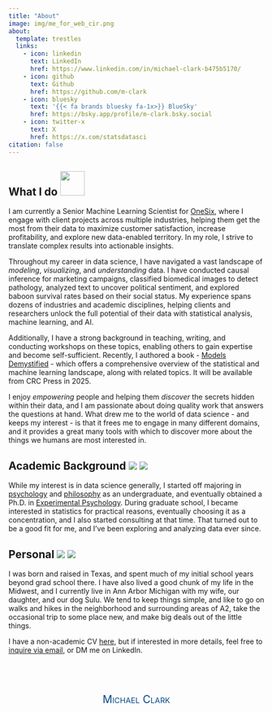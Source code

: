 ```yaml
---
title: "About"
image: img/me_for_web_cir.png
about:
  template: trestles
  links:
    - icon: linkedin
      text: LinkedIn
      href: https://www.linkedin.com/in/michael-clark-b475b5170/
    - icon: github
      text: Github
      href: https://github.com/m-clark
    - icon: bluesky
      text: '{{< fa brands bluesky fa-1x>}} BlueSky'
      href: https://bsky.app/profile/m-clark.bsky.social
    - icon: twitter-x
      text: X
      href: https://x.com/statsdatasci
citation: false
---
```





## What I do <img src="img/title-page-gp.svg" class="about-icon" style='width: 48px'/>

I am currently a Senior Machine Learning Scientist for [OneSix](https://www.onesixsolutions.com/), where I engage with client projects across multiple industries, helping them get the most from their data to maximize customer satisfaction, increase profitability, and explore new data-enabled territory. In my role, I strive to translate complex results into actionable insights.

Throughout my career in data science, I have navigated a vast landscape of *modeling*, *visualizing*, and *understanding* data. I have conducted causal inference for marketing campaigns, classified biomedical images to detect pathology, analyzed text to uncover political sentiment, and explored baboon survival rates based on their social status. My experience spans dozens of industries and academic disciplines, helping clients and researchers unlock the full potential of their data with statistical analysis, machine learning, and AI.

Additionally, I have a strong background in teaching, writing, and conducting workshops on these topics, enabling others to gain expertise and become self-sufficient. Recently, I authored a book - [Models Demystified](https://m-clark.github.io/book-of-models/) - which offers a comprehensive overview of the statistical and machine learning landscape, along with related topics. It will be available from CRC Press in 2025.

I enjoy *empowering* people and helping them *discover* the secrets hidden within their data, and I am passionate about doing quality work that answers the questions at hand. What drew me to the world of data science - and keeps my interest - is that it frees me to engage in many different domains, and it provides a great many tools with which to discover more about the things we humans are most interested in. 


## Academic Background  <img src="img/TCU_frog_logo.jpg" class="about-icon"/> <img src="img/UNT_icon.png" class="about-icon"/>


While my interest is in data science generally, I started off majoring in [psychology](http://www.psy.tcu.edu/) and [philosophy](http://www.phil.tcu.edu/) as an undergraduate, and eventually obtained a Ph.D. in [Experimental Psychology](http://psychology.unt.edu/). During graduate school, I became interested in statistics for practical reasons, eventually choosing it as a concentration, and I also started consulting at that time. That turned out to be a good fit for me, and I've been exploring and analyzing data ever since.

## Personal  <img src="img/michigan-flag-icon-64.png" class="about-icon"/> <img src="img/texas-flag-icon-64.png"  class="about-icon"/>

I was born and raised in Texas, and spent much of my initial school years beyond grad school there. I have also lived a good chunk of my life in the Midwest, and I currently live in Ann Arbor Michigan with my wife, our daughter, and our dog Sulu. We tend to keep things simple, and like to go on walks and hikes in the neighborhood and surrounding areas of A2, take the occasional trip to some place new, and make big deals out of the little things. 




I have a non-academic CV [here](cv-non-acad.html), but if interested in more details, feel free to [inquire via email](mailto:stats.data.sci@gmail.com), or DM me on LinkedIn.


<br>

<br>
<div style='text-align: center;  color: #0085a1'>
<span itemprop="name" style="font-variant: small-caps; color: #084887; font-size: 150%">Michael Clark</span>
